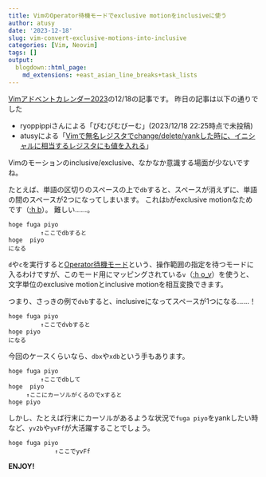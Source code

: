 ```yaml
---
title: VimのOperator待機モードでexclusive motionをinclusiveに使う
author: atusy
date: '2023-12-18'
slug: vim-convert-exclusive-motions-into-inclusive
categories: [Vim, Neovim]
tags: []
output:
  blogdown::html_page:
    md_extensions: +east_asian_line_breaks+task_lists
---
```


[Vimアドベントカレンダー2023](https://qiita.com/advent-calendar/2023/vim)の12/18の記事です。
昨日の記事は以下の通りでした

- ryoppippiさんによる「びむびむびーむ」(2023/12/18 22:25時点で未投稿)
- atusyによる「[Vimで無名レジスタでchange/delete/yankした時に、イニシャルに相当するレジスタにも値を入れる](https://blog.atusy.net/2023/12/17/vim-easy-to-remember-regnames/)」

Vimのモーションのinclusive/exclusive、なかなか意識する場面が少ないですね。

たとえば、単語の区切りのスペースの上で`db`すると、スペースが消えずに、単語の間のスペースが2つになってしまいます。
これは`b`がexclusive motionなためです（[:h b](https://vim-jp.org/vimdoc-ja/motion.html#b)）。
難しい……。

```
hoge fuga piyo
         ↑ここでdbすると
hoge  piyo
になる
```

[Operator待機モード]: https://vim-jp.org/vimdoc-ja/intro.html#Operator-pending-mode

`d`や`c`を実行すると[Operator待機モード]という、操作範囲の指定を待つモードに入るわけですが、このモード用にマッピングされている`v`（[:h o_v](https://vim-jp.org/vimdoc-ja/motion.html#o_v)）を使うと、文字単位のexclusive motionとinclusive motionを相互変換できます。

つまり、さっきの例で`dvb`すると、inclusiveになってスペースが1つになる……！

```
hoge fuga piyo
         ↑ここでdvbすると
hoge piyo
になる
```

今回のケースくらいなら、`dbx`や`xdb`という手もあります。

```
hoge fuga piyo
         ↑ここでdbして
hoge  piyo
     ↑ここにカーソルがくるのでxすると
hoge piyo
```

しかし、たとえば行末にカーソルがあるような状況で`fuga piyo`をyankしたい時など、`yv2b`や`yvFf`が大活躍することでしょう。

```
hoge fuga piyo
             ↑ここでyvFf
```

**ENJOY!**
